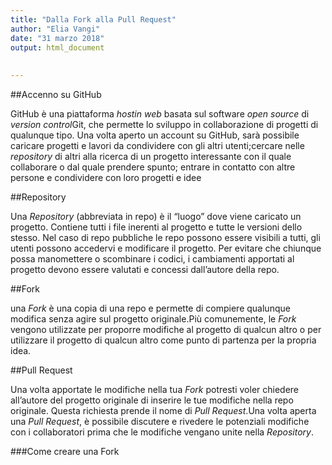 ---
title: "Dalla Fork alla Pull Request"
author: "Elia Vangi"
date: "31 marzo 2018"
output: html_document
     
         
---
##Accenno su GitHub

GitHub è una piattaforma *hostin web* basata sul software *open source* di *version control*Git, che permette lo sviluppo in collaborazione di progetti di qualunque tipo.
Una volta aperto un account su GitHub, sarà possibile caricare progetti e lavori da condividere con gli altri utenti;cercare nelle *repository* di altri alla ricerca di un progetto interessante con il quale collaborare o dal quale prendere spunto; entrare in contatto con altre persone e condividere con loro progetti e idee

##Repository

Una *Repository* (abbreviata in repo) è il "luogo" dove viene caricato un progetto. Contiene tutti i file inerenti al progetto e tutte le versioni dello stesso. Nel caso di repo pubbliche le repo possono essere visibili a tutti, gli utenti possono accedervi e modificare il progetto. Per evitare che chiunque possa manomettere o scombinare i codici, i cambiamenti apportati al progetto devono essere valutati e concessi dall'autore della repo.

##Fork

una *Fork* è una copia di una repo e permette di compiere qualunque modifica senza agire sul progetto originale.Più comunemente, le *Fork* vengono utilizzate per proporre modifiche al progetto di qualcun altro o per utilizzare il progetto di qualcun altro come punto di partenza per la propria idea.

##Pull Request

Una volta apportate le modifiche nella tua *Fork* potresti voler chiedere all'autore del progetto originale di inserire le tue modifiche nella repo originale. Questa richiesta prende il nome di *Pull Request*.Una volta aperta una *Pull Request*, è possibile discutere e rivedere le potenziali modifiche con i collaboratori prima che le modifiche vengano unite nella *Repository*.

###Come creare una Fork